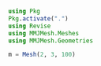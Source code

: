 

```julia
using Pkg
Pkg.activate(".")
using Revise
using MMJMesh.Meshes
using MMJMesh.Geometries
```


```julia
m = Mesh(2, 3, 100)

```
